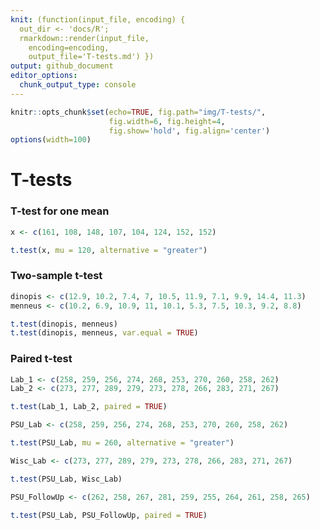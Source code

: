 ```yaml
---
knit: (function(input_file, encoding) {
  out_dir <- 'docs/R';
  rmarkdown::render(input_file,
    encoding=encoding,
    output_file='T-tests.md') })
output: github_document
editor_options:
  chunk_output_type: console
---
```

  
```r
knitr::opts_chunk$set(echo=TRUE, fig.path="img/T-tests/",
                      fig.width=6, fig.height=4,
                      fig.show='hold', fig.align='center')
options(width=100)
```

# T-tests

### T-test for one mean

```r
x <- c(161, 108, 148, 107, 104, 124, 152, 152)

t.test(x, mu = 120, alternative = "greater")
```

### Two-sample t-test

```r
dinopis <- c(12.9, 10.2, 7.4, 7, 10.5, 11.9, 7.1, 9.9, 14.4, 11.3)
menneus <- c(10.2, 6.9, 10.9, 11, 10.1, 5.3, 7.5, 10.3, 9.2, 8.8)

t.test(dinopis, menneus)
t.test(dinopis, menneus, var.equal = TRUE)
```

### Paired t-test

```r
Lab_1 <- c(258, 259, 256, 274, 268, 253, 270, 260, 258, 262)
Lab_2 <- c(273, 277, 289, 279, 273, 278, 266, 283, 271, 267)

t.test(Lab_1, Lab_2, paired = TRUE)
```


```r
PSU_Lab <- c(258, 259, 256, 274, 268, 253, 270, 260, 258, 262)

t.test(PSU_Lab, mu = 260, alternative = "greater")
```

```r
Wisc_Lab <- c(273, 277, 289, 279, 273, 278, 266, 283, 271, 267)

t.test(PSU_Lab, Wisc_Lab)
```

```r
PSU_FollowUp <- c(262, 258, 267, 281, 259, 255, 264, 261, 258, 265)

t.test(PSU_Lab, PSU_FollowUp, paired = TRUE)
```

